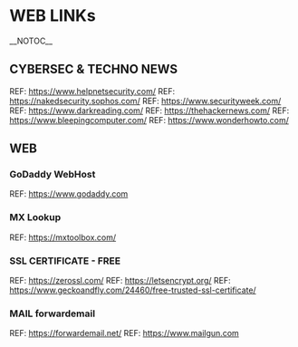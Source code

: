 = WEB LINKs =
__NOTOC__
== CYBERSEC & TECHNO NEWS ==
REF: https://www.helpnetsecurity.com/
REF: https://nakedsecurity.sophos.com/
REF: https://www.securityweek.com/
REF: https://www.darkreading.com/
REF: https://thehackernews.com/
REF: https://www.bleepingcomputer.com/
REF: https://www.wonderhowto.com/


== WEB ==
=== GoDaddy WebHost ===
REF: https://www.godaddy.com

=== MX Lookup ===
REF: https://mxtoolbox.com/

=== SSL CERTIFICATE - FREE ===
REF: https://zerossl.com/
REF: https://letsencrypt.org/
REF: https://www.geckoandfly.com/24460/free-trusted-ssl-certificate/

=== MAIL forwardemail ===
REF: https://forwardemail.net/
REF: https://www.mailgun.com

